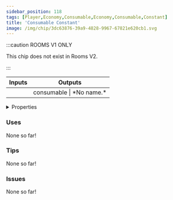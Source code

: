 ```yaml
---
sidebar_position: 118
tags: [Player,Economy,Consumable,Economy,Consumable,Constant]
title: 'Consumable Constant'
image: /img/chip/3dc63876-39a9-4828-9967-67821e620cb1.svg
---
```




:::caution ROOMS V1 ONLY
    
This chip does not exist in Rooms V2.

:::


<IChip uuid="3dc63876-39a9-4828-9967-67821e620cb1"/>

<table><thead><tr><th>Inputs</th><th>Outputs</th></tr></thead><tbody><tr><td /><td>consumable | *No name.*</td></tr></tbody></table>

<details>
  <summary>Properties</summary>
  <div>
    <div>
    <table>
      <tbody>
        <tr>
          <td>Is beta required?</td>
          <td>No</td>
        </tr>
        <tr>
          <td>Is chip a trolling risk?</td>
          <td>No</td>
        </tr>
        <tr>
          <td>Is chip a role assignment risk?</td>
          <td>No</td>
        </tr>
        <tr>
          <td>Chip UUID</td>
          <td>3dc63876-39a9-4828-9967-67821e620cb1</td>
        </tr>
        <tr>
          <td>Room availability</td>
          <td>Rooms V1 only</td>
        </tr>
      </tbody>
    </table>
    </div>
  </div>
</details>

### Uses

None so far!

### Tips

None so far!

### Issues

None so far!